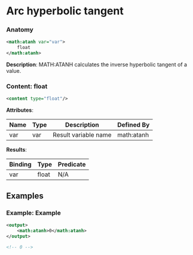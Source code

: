 # Arc hyperbolic tangent

### Anatomy

```xml
<math:atanh var="var">
    float
</math:atanh>
```

 **Description**:
 MATH:ATANH calculates the inverse hyperbolic tangent of a value.

### Content: float

```xml
<content type="float"/>
```

**Attributes**:

| Name | Type | Description | Defined By |
| ---- | ---- | ----------- | ---------- |
| var | var | Result variable name | math:atanh |


**Results**:

| Binding | Type | Predicate |
| ------- | ---- | --------- |
| var | float | N/A |


## Examples

### Example: Example

```xml
<output>
	<math:atanh>0</math:atanh>
</output>

<!-- 0 -->
```

